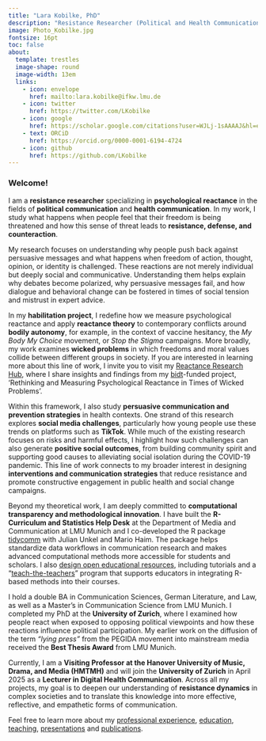```yaml
---
title: "Lara Kobilke, PhD"
description: "Resistance Researcher (Political and Health Communication), Visiting Porfessor at HMTM Hannover"
image: Photo_Kobilke.jpg
fontsize: 16pt
toc: false
about: 
  template: trestles
  image-shape: round
  image-width: 13em
  links:
    - icon: envelope
      href: mailto:lara.kobilke@ifkw.lmu.de
    - icon: twitter
      href: https://twitter.com/LKobilke
    - icon: google
      href: https://scholar.google.com/citations?user=WJLj-1sAAAAJ&hl=en
    - text: ORCiD
      href: https://orcid.org/0000-0001-6194-4724 
    - icon: github
      href: https://github.com/LKobilke
---
```


### Welcome!

::: {#hero-heading}
I am a **resistance researcher** specializing in **psychological reactance** in the fields of **political communication** and **health communication**. In my work, I study what happens when people feel that their freedom is being threatened and how this sense of threat leads to **resistance, defense, and counteraction**.

My research focuses on understanding why people push back against persuasive messages and what happens when freedom of action, thought, opinion, or identity is challenged. These reactions are not merely individual but deeply social and communicative. Understanding them helps explain why debates become polarized, why persuasive messages fail, and how dialogue and behavioral change can be fostered in times of social tension and mistrust in expert advice.

In my **habilitation project**, I redefine how we measure psychological reactance and apply **reactance theory** to contemporary conflicts around **bodily autonomy**, for example, in the context of vaccine hesitancy, the *My Body My Choice* movement, or *Stop the Stigma* campaigns. More broadly, my work examines **wicked problems** in which freedoms and moral values collide between different groups in society. If you are interested in learning more about this line of work, I invite you to visit my [Reactance Research Hub](https://reaktanz.ifkw.lmu.de/), where I share insights and findings from my [bidt](https://www.bidt.digital/)-funded project, 'Rethinking and Measuring Psychological Reactance in Times of Wicked Problems'.

Within this framework, I also study **persuasive communication and prevention strategies** in health contexts. One strand of this research explores **social media challenges**, particularly how young people use these trends on platforms such as **TikTok**. While much of the existing research focuses on risks and harmful effects, I highlight how such challenges can also generate **positive social outcomes**, from building community spirit and supporting good causes to alleviating social isolation during the COVID-19 pandemic. This line of work connects to my broader interest in designing **interventions and communication strategies** that reduce resistance and promote constructive engagement in public health and social change campaigns.

Beyond my theoretical work, I am deeply committed to **computational transparency and methodological innovation**. I have built the **R-Curriculum and Statistics Help Desk** at the Department of Media and Communication at LMU Munich and I co-developed the R package [tidycomm](https://cran.r-project.org/web/packages/tidycomm/index.html) with Julian Unkel and Mario Haim. The package helps standardize data workflows in communication research and makes advanced computational methods more accessible for students and scholars. I also [design open educational resources](https://datenanalyse.ifkw.lmu.de/), including tutorials and a “[teach-the-teachers](https://lkobxyilke.github.io/introduction_to_R/)” program that supports educators in integrating R-based methods into their courses.

I hold a double BA in Communication Sciences, German Literature, and Law, as well as a Master's in Communication Science from LMU Munich. I completed my PhD at the **University of Zurich**, where I examined how people react when exposed to opposing political viewpoints and how these reactions influence political participation. My earlier work on the diffusion of the term *“lying press”* from the PEGIDA movement into mainstream media received the **Best Thesis Award** from LMU Munich.

Currently, I am a **Visiting Professor at the Hanover University of Music, Drama, and Media (HMTMH)** and will join the **University of Zurich** in April 2025 as a **Lecturer in Digital Health Communication**. Across all my projects, my goal is to deepen our understanding of **resistance dynamics** in complex societies and to translate this knowledge into more effective, reflective, and empathetic forms of communication.

Feel free to learn more about my [professional experience](Experience.qmd), [education](Education.qmd), [teaching](Teaching.qmd), [presentations](Presentations.qmd) and [publications](Publications.qmd).
:::
